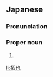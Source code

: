 ==Japanese==
{{ja-kanjitab|たく|や}}

===Pronunciation===
{{ja-pron|たくや}}

===Proper noun===
{{ja-pos|proper|たくや}}

# {{given name|male|lang=ja|sort=たくや}}

[[li:拓也]]